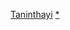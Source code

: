 {{Navbox
|name  = 德林達依省行政區劃
|title = [[德林達依省]]
|state    = {{{state|autocollapse}}}
|listclass = hlist
|image = [[Image:Flag of Tanintharyi Division.svg|80px]]<br>[[Image:Burma Tanintharyi locator map.png|80px]]
|above = '''首府'''：[[土瓦]]

|group1= [[土瓦縣]]
|list1 =
* [[土瓦鎮]] 
* [[浪弄鎮]] 
* [[德耶羌鎮]] 
* [[耶漂鎮]]

|group2= [[丹老縣]]
|list2 =
* [[甘茂鎮]] 
* [[丹老鎮]] 
* [[巴洛鎮]] 
* [[德林達依鎮]]

|group3= [[高當縣]]
|list3 =
* [[博賓鎮]] 
* [[高當鎮]]

|group4= 主要城市
|list4 =
* [[土瓦]] 
* [[浪弄]] 
* [[德耶羌]] 
* [[耶漂]] 
* [[丹老]] 
* [[甘茂 (緬甸城市)|甘茂]] 
* [[巴洛 (緬甸城市)|巴洛]] 
* [[德林達依 (緬甸城市)|德林達依]] 
* [[高當]] 
* [[博賓鎮|博賓]]

}}<noinclude>
{{collapsible option}}
[[Category:緬甸行政區劃模板|Taninthayi]]
[[Category:德林達依省行政區劃|*]]
</noinclude>